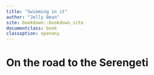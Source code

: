 ```yaml
---
title: "Swimming in it"
author: "Jelly Bean"
site: bookdown::bookdown_site
documentclass: book
classoption: openany
---
```


# On the road to the Serengeti

